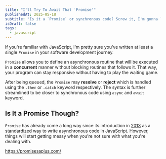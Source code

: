 ```yaml
---
title: "I'll Try To Await That 'Promise'"
publishedAt: 2025-05-18
subtitle: "Is it a `Promise` or synchronous code? Screw it, I'm gonna `then`"
isDraft: false
tags:
  - javascript
---
```


If you're familiar with JavaScript, I'm pretty sure you've written at least a single `Promise` in your
software development journey.

`Promise` allows you to define an asynchronous routine that will be executed in a **concurrent** manner
without blocking routines that follows it. That way, your program can stay responsive without having to
play the waiting game.

After being queued, the `Promise` may **resolve** or **reject** which is handled using the `.then` or `.catch` keyword
respectively. The syntax is further streamlined to be closer to synchronous code using `async` and `await` keyword.

## Is It a Promise Though?

`Promise` has already come a long way since its introduction in [2013](https://web.dev/articles/promises) as
a standardized way to write asynchronous code in JavaScript. However, things will start getting messy when
you're not sure with what you're dealing with.

https://promisesaplus.com/
